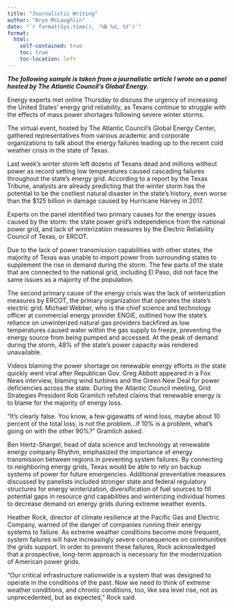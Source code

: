 ```yaml
---
title: "Journalistic Writing"
author: "Bryn McLaughlin"
date: "`r format(Sys.time(), '%B %d, %Y')`"
format:
  html:
    self-contained: true
    toc: true
    toc-location: left
---
```


***The following sample is taken from a journalistic article I wrote on a panel hosted by The Atlantic Council's Global Energy.***

Energy experts met online Thursday to discuss the urgency of increasing the United States' energy grid reliability, as Texans continue to struggle with the effects of mass power shortages following severe winter storms.

The virtual event, hosted by The Atlantic Council's Global Energy Center, gathered representatives from various academic and corporate organizations to talk about the energy failures leading up to the recent cold weather crisis in the state of Texas.

Last week's winter storm left dozens of Texans dead and millions without power as record setting low temperatures caused cascading failures throughout the state's energy grid. According to a report by the Texas Tribune, analysts are already predicting that the winter storm has the potential to be the costliest natural disaster in the state's history, even worse than the \$125 billion in damage caused by Hurricane Harvey in 2017.

Experts on the panel identified two primary causes for the energy issues caused by the storm: the state power grid's independence from the national power grid, and lack of winterization measures by the Electric Reliability Council of Texas, or ERCOT.

Due to the lack of power transmission capabilities with other states, the majority of Texas was unable to import power from surrounding states to supplement the rise in demand during the storm. The few parts of the state that are connected to the national grid, including El Paso, did not face the same issues as a majority of the population.

The second primary cause of the energy crisis was the lack of winterization measures by ERCOT, the primary organization that operates the state's electric grid. Michael Webber, who is the chief science and technology officer at commercial energy provider ENGIE, outlined how the state's reliance on unwinterized natural gas providers backfired as low temperatures caused water within the gas supply to freeze, preventing the energy source from being pumped and accessed. At the peak of demand during the storm, 48% of the state's power capacity was rendered unavailable.

Videos blaming the power shortage on renewable energy efforts in the state quickly went viral after Republican Gov. Greg Abbott appeared in a Fox News interview, blaming wind turbines and the Green New Deal for power deficiencies across the state. During the Atlantic Council meeting, Grid Strategies President Rob Gramlich refuted claims that renewable energy is to blame for the majority of energy loss.

"It's clearly false. You know, a few gigawatts of wind loss, maybe about 10 percent of the total loss, is not the problem\...if 10% is a problem, what's going on with the other 90%?" Gramlich asked.

Ben Hertz-Shargel, head of data science and technology at renewable energy company Rhythm, emphasized the importance of energy transmission between regions in preventing system failures. By connecting to neighboring energy grids, Texas would be able to rely on backup systems of power for future emergencies. Additional preventative measures discussed by panelists included stronger state and federal regulatory structures for energy winterization, diversification of fuel sources to fill potential gaps in resource grid capabilities and winterizing individual homes to decrease demand on energy grids during extreme weather events.

Heather Rock, director of climate resilience at the Pacific Gas and Electric Company, warned of the danger of companies running their energy systems to failure. As extreme weather conditions become more frequent, system failures will have increasingly severe consequences on communities the grids support. In order to prevent these failures, Rock acknowledged that a prospective, long-term approach is necessary for the modernization of American power grids.

"Our critical infrastructure nationwide is a system that was designed to operate in the conditions of the past. Now we need to think of extreme weather conditions, and chronic conditions, too, like sea level rise, not as unprecedented, but as expected," Rock said.
